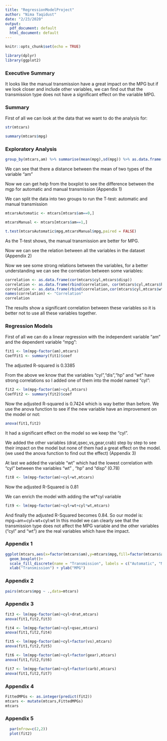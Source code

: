 ```yaml
---
title: "RegressionModelProject"
author: "Nima Taqidust"
date: "2/23/2020"
output:
  pdf_document: default
  html_document: default
---
```


```r
knitr::opts_chunk$set(echo = TRUE)
```

```r
library(dplyr)
library(ggplot2)
```

### Executive Summary

It looks like the manual transmission have a great impact on the MPG but if we look closer and include other variables, we can find out that the transmission type does not have a significant effect on the variable MPG.



### Summary

First of all we can look at the data that we want to do the analysis for:
```r
str(mtcars)
```

```r
summary(mtcars$mpg)
```

### Exploratory Analysis

```r
group_by(mtcars,am) %>% summarise(mean(mpg),sd(mpg)) %>% as.data.frame()
```
We can see that there a distance between the mean of two types of the variable "am"

Now we can get help from the boxplot to see the difference between the mgp for automatic and manual transmission (Appendix 1)


We can split the data into two groups to run the T-test: automatic and manual transmission

```r
mtcarsAutomatic <- mtcars[mtcars$am==0,]

mtcarsManual <- mtcars[mtcars$am==1,]

t.test(mtcarsAutomatic$mpg,mtcarsManual$mpg,paired = FALSE)
```

As the T-test shows, the  manual transmission are better for MPG.

Now we can see the relation between all the variables in the dataset (Appendix 2)



Now we see some strong relations between the variables, for a better understanding we can see the correlation between some variables:

```r
correlation <- as.data.frame(cor(mtcars$cyl,mtcars$disp))
correlation <- as.data.frame(rbind(correlation, cor(mtcars$cyl,mtcars$hp)))
correlation <- as.data.frame(rbind(correlation,cor(mtcars$cyl,mtcars$wt)))
names(correlation) <- "Correlation"
correlation
```

The results show a significant correlation between these variables so it is better not to use all these variables together.

### Regression Models

First of all we can do a linear regression with the independent variable "am" and the dependent variable "mpg":

```r
fit1 <- lm(mpg~factor(am),mtcars)
CoefFit1 <- summary(fit1)$coef
```
The adjusted R-squared is 0.3385

From the above we know that the variables "cyl","dis","hp" and "wt" have strong correlations so I added one of them into the model named "cyl":

```r
fit2 <- lm(mpg~factor(am)+cyl,mtcars)
CoefFit2 <- summary(fit2)$coef
```
Now the adjusted R-squared is  0.7424 which is way better than before.
We use the anova function to see if the new variable have an improvement on the model or not:

```r
anova(fit1,fit2)
```

It had a significant effect on the model so we keep the "cyl".

We added the other variables (drat,qsec,vs,gear,crab) step by step to see their impact on the model but none of them had a great effect on the model.(we used the anova function to find out the effect) (Appendix 3)

At last we added the variable "wt" which had the lowest correlation with "cyl" between the variables "wt" , "hp" and "disp" (0.78)

```r
fit8 <- lm(mpg~factor(am)+cyl+wt,mtcars)
```

Now the adjusted R-Squared is 0.81

We can enrich the model with adding the wt*cyl variable

```r
fit9 <- lm(mpg~factor(am)+cyl+wt+cyl*wt,mtcars)
```

And finally the adjusted R-Squared becomes 0.84.
So our model is: mpg~am+cyl+wt+cyl:wt
In this model we can clearly see that the transmission type does not affect the MPG variable and the other variables ("cyl" and "wt") are the real variables which have the impact.


### Appendix 1

```r
ggplot(mtcars,aes(x=factor(mtcars$am),y=mtcars$mpg,fill=factor(mtcars$am))) +
  geom_boxplot()+ 
  scale_fill_discrete(name = "Transmission", labels = c("Automatic", "Manual"))+
  xlab("Transmission") + ylab("MPG")
```

### Appendix 2
```r
pairs(mtcars$mpg ~ .,data=mtcars)
```



### Appendix 3

```r
fit3 <- lm(mpg~factor(am)+cyl+drat,mtcars)
anova(fit1,fit2,fit3)
```

```r
fit4 <- lm(mpg~factor(am)+cyl+qsec,mtcars)
anova(fit1,fit2,fit4)
```

```r

fit5 <- lm(mpg~factor(am)+cyl+factor(vs),mtcars)
anova(fit1,fit2,fit5)
```

```r

fit6 <- lm(mpg~factor(am)+cyl+factor(gear),mtcars)
anova(fit1,fit2,fit6)
```

```r

fit7 <- lm(mpg~factor(am)+cyl+factor(carb),mtcars)
anova(fit1,fit2,fit7)
```


### Appendix 4

```r
FittedMPGs <- as.integer(predict(fit2))
mtcars <- mutate(mtcars,FittedMPGs)
mtcars
```

### Appendix 5
```r
  par(mfrow=c(2,2))
  plot(fit2)
```

